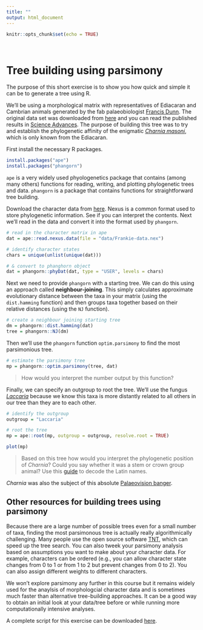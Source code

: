 ```yaml
---
title: ""
output: html_document
---
```


```r
knitr::opts_chunk$set(echo = TRUE)
```

\

# Tree building using parsimony

The purpose of this short exercise is to show you how quick and simple it can be to generate a tree using R. 

We'll be using a morphological matrix with representatives of Ediacaran and Cambrian animals generated by the fab palaeobiologist [Francis Dunn](https://oumnh.ox.ac.uk/people/dr-frankie-dunn). The original data set was downloaded from [here](https://research-information.bris.ac.uk/en/studentTheses/growth-and-development-in-the-ediacaran-macrobiota) and you can read the published results in [Science Advances](https://www.science.org/doi/abs/10.1126/sciadv.abe0291).
The purpose of building this tree was to try and establish the phylogenetic affinity of the enigmatic [*Charnia masoni*](https://en.wikipedia.org/wiki/Charnia), which is only known from the Ediacaran.

First install the necessary R packages. 


```r
install.packages("ape")
install.packages("phangorn")
```

`ape` is a very widely used phyologenetics package that contains (among many others) functions for reading, writing, and plotting phylogenetic trees and data.
`phangorn` is a package that contains functions for straightforward tree building. 

Download the character data from [here](data/Frankie-data.nex). Nexus is a common format used to store phylogenetic information. See if you can interpret the contents.
Next we'll read in the data and convert it into the format used by `phangorn`.

```r
# read in the character matrix in ape 
dat = ape::read.nexus.data(file = "data/Frankie-data.nex")

# identify character states
chars = unique(unlist(unique(dat)))

# & convert to phanghorn object
dat = phangorn::phyDat(dat, type = "USER", levels = chars)
```

Next we need to provide `phangorn` with a starting tree.
We can do this using an approach called **neighbour-joining**. This simply calculates approximate evolutionary distance between the taxa in your matrix (using the `dist.hamming` function) and then groups taxa together based on their relative distances (using the `NJ` function).

```r
# create a neighbour joining starting tree
dm = phangorn::dist.hamming(dat)
tree = phangorn::NJ(dm)
```

Then we'll use the `phangorn` function `optim.parsimony` to find the most parsimonious tree.

```r
# estimate the parsimony tree
mp = phangorn::optim.parsimony(tree, dat)
```

> How would you interpret the number output by this function?

Finally, we can specify an outgroup to root the tree. 
We'll use the fungus [*Laccaria*](https://en.wikipedia.org/wiki/Laccaria) because we know this taxa is more distantly related to all others in our tree than they are to each other.

```r
# identify the outgroup
outgroup = "Laccaria"

# root the tree
mp = ape::root(mp, outgroup = outgroup, resolve.root = TRUE)

plot(mp)
```

> Based on this tree how would you interpret the phylogenetic position of *Charnia*? Could you say whether it was a stem or crown group animal? Use this [guide](latin_names.html) to decode the Latin names.

*Charnia* was also the subject of this absolute [Palaeovision banger](https://www.youtube.com/watch?v=yeOC5CfSUxE).

## Other resources for building trees using parsimony

Because there are a large number of possible trees even for a small number of taxa, finding the most parsimonous tree is actually really algorithmically challenging. 
Many people use the open source software [TNT](http://www.lillo.org.ar/phylogeny/tnt/), which can speed up the tree search. 
You can also tweek your parsimony analysis based on assumptions you want to make about your character data. 
For example, characters can be ordered (e.g., you can allow character state changes from 0 to 1 or from 1 to 2 but prevent changes from 0 to 2). You can also assign different weights to different characters. 

We won't explore parsimony any further in this course but it remains widely used for the anaylsis of morphologcial character data and is sometimes much faster than alternative tree-building approaches. 
It can be a good way to obtain an initial look at your data/tree before or while running more computationally intensive analyses. 

A complete script for this exercise can be downloaded [here](scripts/parsimony_example.R).

